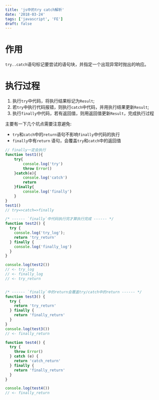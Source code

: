 ```yaml
---
title: 'js中的try catch解析'
date: '2018-03-24'
tags: ['javascript', 'FE']
draft: false
---
```



# 作用  

`try..catch`语句标记要尝试的语句块，并指定一个出现异常时抛出的响应。

# 执行过程  

1. 执行`try`中代码，将执行结果标记为`Result`;
2. 若`try`中执行代码报错，则执行`catch`中代码，并用执行结果更新`Result`;
3. 执行`finally`中代码，若有返回值，则用返回值更新`Result`，完成执行过程

主要有一下几个坑点需要注意避免:

- `try`和`catch`中的`return`语句不影响`finally`中代码的执行
- `finally`中有`return` 语句，会覆盖`try`和`catch`中的返回值

```javascript
// finally一定会执行
function test1(){
    try{
        console.log('try')
        throw Error()
    }catch(e){
        console.log('catch')
        return
    }finally{
        console.log('finally')
    }
}
test1()
// try=>catch=>finally

/* ------ `finally`中代码执行完才算执行完成 ------ */
function test2() {
  try {
    console.log('try_log');
    return 'try_return'
  } finally {
    console.log('finally_log')
  }
}

console.log(test2())
// <- try_log
// <- finally_log
// <- try_return


/* ------ `finally`中的return会覆盖try/catch中的return ------ */
function test3() {
  try {
    return 'try_return'
  } finally {
    return 'finally_return'
  }
}
console.log(test3())
// <- finally_return

function test4() {
  try {
    throw Error()
  } catch (e) {
    return 'catch_return'
  } finally {
    return 'finally_return'
  }
}

console.log(test4())
// <- finally_return
```
